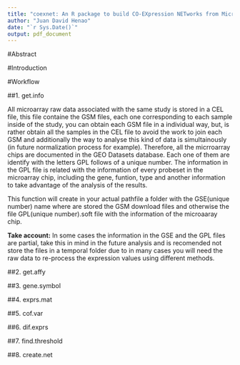 ```yaml
---
title: "coexnet: An R package to build CO-EXpression NETworks from Microarray Data"
author: "Juan David Henao"
date: "`r Sys.Date()`"
output: pdf_document
---
```



#Abstract

#Introduction

#Workflow

##1. get.info

All microarray raw data associated with the same study is stored in a CEL file, this file containe the GSM files, each one corresponding to each sample inside of the study, you can obtain each GSM file in a individual way, but, is rather obtain all the samples in the CEL file to avoid the work to join each GSM and additionally the way to analyse this kind of data is simultainously (in future normalization process for example). Therefore, all the micrroarray chips are documented in the GEO Datasets database. Each one of them are identify with the letters GPL follows of a unique number. The information in the GPL file is related with the information of every probeset in the microarray chip, including the gene, funtion, type and another information to take advantage of the analysis of the results.

This function will create in your actual pathfile a folder with the GSE(unique number) name where are stored the GSM download files and otherwise the file GPL(unique number).soft file with the information of the microaaray chip.

**Take account:** In some cases the information in the GSE and the GPL files are partial, take this in mind in the future analysis and is recomended not store the files in a temporal folder due to in many cases you will need the raw data to re-process the expression values using different methods.

##2. get.affy



##3. gene.symbol

##4. exprs.mat

##5. cof.var

##6. dif.exprs

##7. find.threshold

##8. create.net